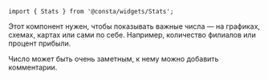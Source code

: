 
```tsx
import { Stats } from '@consta/widgets/Stats';
```

Этот компонент нужен, чтобы показывать важные числа — на графиках, схемах, картах или сами по себе.
Например, количество филиалов или процент прибыли.

Число может быть очень заметным, к нему можно добавить комментарии.

<StatsExampleLayoutDefault />
